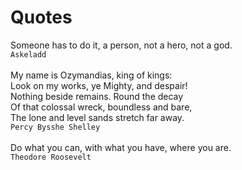 # Quotes

Someone has to do it, a person, not a hero, not a god. <br/>
`Askeladd` <br/><br/>
My name is Ozymandias, king of kings: <br/>
Look on my works, ye Mighty, and despair! <br/>
Nothing beside remains. Round the decay <br/>
Of that colossal wreck, boundless and bare, <br/>
The lone and level sands stretch far away. <br />
`Percy Bysshe Shelley` <br/><br/>
Do what you can, with what you have, where you are. <br/>
`Theodore Roosevelt`<br/><br/>